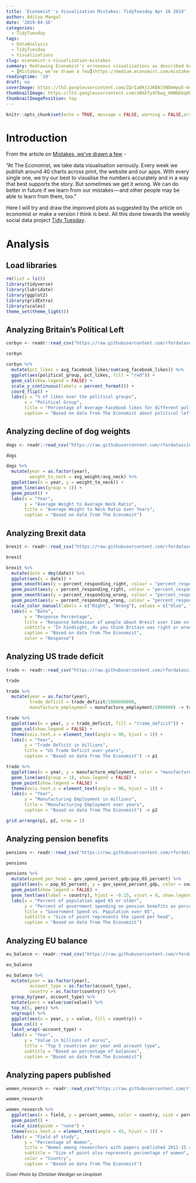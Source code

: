 ```yaml
---
title: 'Economist''s Visualization Mistakes: TidyTuesday Apr 16 2019'
author: Aditya Mangal
date: '2019-04-16'
categories:
  - TidyTuesday
tags:
  - DataAnalysis
  - TidyTuesday
  - Visualizations
slug: economist-s-visualization-mistakes
summary: Redrawing Economist's erroneous visualizations as described here
  - [Mistakes, we’ve drawn a few](https://medium.economist.com/mistakes-weve-drawn-a-few-8cdd8a42d368)
readingtime: '10'
draft: no
coverImage: https://lh3.googleusercontent.com/ZQrIa0Kj3JKBAlVNOmHpw5-6eZhyD0cmPqsdKDkMs-FWrNTLdVu5tHL9nH1DZZlRwHl6j8_Mdc7IGHh7H4HB-2CN7fdUxQNjYdJ3_5ETK1jeztm0ZADT2270Nd0nSmib5bZN0AxV8oyODzoYvcHGVDuSwJzlPkbbhk30NdCpte5raPhR4dd8OFOWa9pHvC1LsAMIbt1QJylIrgDytCi1Fain-OiTQ_8LBa2z66lLr-C0p4e2fjv-hJ6sSg7WEW-EFOy1_q6Mo833CVcTD-lER9e6GWUCB8JL6_-gbu_Z9i0A-ZQM-3LtxiB959q7_xn4_yQL_DH0qaSVixdD2asd08GKXm0PSiX5ccQ8_xH1tpt-kitym0FlZgpsdaRmweRso344qiDPGRNOQqWSy3GYwR-mIpslJF-iMJ6B5OwqKFJ644FPml7NS61QGJkNdoKf1DTcn0ARw9uhTW2QTZvRHaM9AOkWrp2mgTrpH6mRMBIWPVv7jpk3SZpZVX5VDt7vts37-hxZgFyWb3FuvV26Kc1Yyz5T9u9UctmwV8Z5vFtld_UIsvOCuqMIUuM_5T_DG4BeVMMY3PeBJ5J7bM6FhR8CxCriRqaHKJ9Xkv-IdxacWdiMVZng7mwDQ9laAAM4anxiEt5uvVydhDp0Fh-5Tk3MBtDG5r8ilYWfSuvw3zQiZgUS-TTfmeULzuqxnTuG3boH4YmqFUG-uSHoTnIalt5oYg=w2602-h1734-no
thumbnailImage: https://lh3.googleusercontent.com/xNXkTy47bwg_XWNQbbqdO5Bk0hoOKmNZua683-YifaJSJaOFN-zsHi5yX-8LkJ4WAZJkhTGCv-kVyYJ8d0RdNXqfDODt3kypwC_nz3lfpNuuzo6m_CjOZhw0AGiHYbvqY8awympo929GydgtY0awlwqIHTtPlqFXj75IzOuR-vpbCtNgK_byginv9D34m7coAQGpdlHDQWUBo2dmaJSDKjvmGn5v4JxViYb6JYYmJDtMAn0SCEmMuz_HN50L_eW9oSXZEDH-Te-4boyPqAZFaor0DmzpxKpWtJsW0ewSqg3Ur6cj9p1VEi_Y9ur_i9fkOvE8WqyspLFG4fHRg2PcLIyAcx3P4l6NrRSiylKYO_1AJ3aXeQdSRmQZ4NRZoD26a2GxOAHi2OXUZScOOFHmC9PwsJ9ESMax8B6R7-CLwUJjvslxoCzYZfRypW7PEZpD-fAKO0hVk6EAyyDkWhFK9QJSHQc3-P6CVYJTzlyVao3iuqM0P7DTtP8WpL7mjYnmdSCV4fbviWZk_NGqnZPNVatM4bXZ1GVeiKlKbEr22HDBqkB0TQVKzWUp0Yp4ZY9XwqUJu_UnIZ8rbEeg88zsxRFGiG-NBkeBzBsThIIsz2Zn2Jv_qpadmxeLHOT5TRkgswOTF1TGTUw1v3v9xYZHTg8S0l4EkZELxNPeTU_kvYjV692_YqIvEn-GC2baEJj5y6kyCR1Od34zIpe6LysY9wDv-w=w750-h500-no
thumbnailImagePosition: top
---
```


```r
knitr::opts_chunk$set(echo = TRUE, message = FALSE, warning = FALSE,error = FALSE)
```


# Introduction

From the article on [Mistakes, we’ve drawn a few](https://medium.economist.com/mistakes-weve-drawn-a-few-8cdd8a42d368) - 

"At The Economist, we take data visualisation seriously. Every week we publish around 40 charts across print, the website and our apps. With every single one, we try our best to visualise the numbers accurately and in a way that best supports the story. But sometimes we get it wrong. We can do better in future if we learn from our mistakes — and other people may be able to learn from them, too."

Here I will try and draw the improved plots as suggested by the article on economist or make a version I think is best. 
All this done towards the weekly social data project [Tidy Tuesday](https://github.com/rfordatascience/tidytuesday/tree/master/data/2019/2019-04-16). 

# Analysis  

## Load libraries

```r
rm(list = ls())
library(tidyverse)
library(lubridate)
library(ggplot2)
library(gridExtra)
library(scales)
theme_set(theme_light())
```

## Analyzing Britain's Political Left 

```r
corbyn <- readr::read_csv("https://raw.githubusercontent.com/rfordatascience/tidytuesday/master/data/2019/2019-04-16/corbyn.csv")

corbyn
```


```r
corbyn %>% 
  mutate(pct_likes = avg_facebook_likes/sum(avg_facebook_likes)) %>% 
  ggplot(aes(political_group, pct_likes, fill = "red")) + 
  geom_col(show.legend = FALSE) +
  scale_y_continuous(labels = percent_format()) + 
  coord_flip() + 
  labs(y = "% of likes over the political groups",
       x = "Political Group",
       title = "Percentage of Average Facebook likes for different political groups",
       caption = "Based on data from The Economist about political left in Britain")
```

## Analyzing decline of dog weights

```r
dogs <- readr::read_csv("https://raw.githubusercontent.com/rfordatascience/tidytuesday/master/data/2019/2019-04-16/dogs.csv")

dogs
```

```r
dogs %>% 
  mutate(year = as.factor(year),
         weight_to_neck = avg_weight/avg_neck) %>% 
  ggplot(aes(x = year, y = weight_to_neck)) + 
  geom_line(aes(group = 1)) +
  geom_point() +
  labs(x = "Year",
       y = "Average Weight to Average Neck Ratio",
       title = "Average Weight to Neck Ratio over Years",
       caption = "Based on data from The Economist")
```

## Analyzing Brexit data

```r
brexit <- readr::read_csv("https://raw.githubusercontent.com/rfordatascience/tidytuesday/master/data/2019/2019-04-16/brexit.csv")

brexit
```

```r
brexit %>% 
  mutate(date = dmy(date)) %>% 
  ggplot(aes(x = date)) + 
  geom_smooth(aes(y = percent_responding_right, colour = "percent_responding_right"), se = FALSE) + 
  geom_point(aes(y = percent_responding_right, colour = "percent_responding_right")) +
  geom_smooth(aes(y = percent_responding_wrong, colour = "percent_responding_wrong"), se = FALSE) +
  geom_point(aes(y = percent_responding_wrong, colour = "percent_responding_wrong")) + 
  scale_color_manual(labels = c("Right", "Wrong"), values = c("blue", "red")) + 
  labs(x = "Date",
       y = "Response Percentage",
       title = "Response behaviour of people about Brexit over time on the question",
       subtitle = "In hindsight, do you think Britain was right or wrong to vote to leave the EU?",
       caption = "Based on data from The Economist",
       color = "Response")
```

## Analyzing US trade deficit

```r
trade <- readr::read_csv("https://raw.githubusercontent.com/rfordatascience/tidytuesday/master/data/2019/2019-04-16/trade.csv")

trade
```


```r
trade %>% 
  mutate(year = as.factor(year),
         trade_deficit = trade_deficit/1000000000,
         manufacture_employment = manufacture_employment/1000000) -> trade

trade %>% 
  ggplot(aes(x = year, y = trade_deficit, fill = "trade_deficit")) + 
  geom_col(show.legend = FALSE) + 
  theme(axis.text.x = element_text(angle = 90, hjust = 1)) + 
  labs(x = "Year",
       y = "Trade Deficit in billions",
       title = "US Trade Deficit over years",
       caption = "Based on data from The Economist") -> p1

trade %>% 
  ggplot(aes(x = year, y = manufacture_employment, color = "manufacture_employment")) + 
  geom_line(aes(group = 1), show.legend = FALSE) + 
  geom_point(show.legend = FALSE) + 
  theme(axis.text.x = element_text(angle = 90, hjust = 1)) + 
  labs(x = "Year",
       y = "Manufacturing Employment in millions",
       title = "Manufacturing Employment over years",
       caption = "Based on data from The Economist") -> p2

grid.arrange(p1, p2, nrow = 1)
```

## Analyzing pension benefits

```r
pensions <- readr::read_csv("https://raw.githubusercontent.com/rfordatascience/tidytuesday/master/data/2019/2019-04-16/pensions.csv")

pensions
```

```r
pensions %>% 
  mutate(spend_per_head = gov_spend_percent_gdp/pop_65_percent) %>% 
  ggplot(aes(x = pop_65_percent, y = gov_spend_percent_gdp, color = country, size = spend_per_head)) + 
  geom_point(show.legend = FALSE) + 
  geom_text(aes(label = country), hjust = -0.15, vjust = 0, show.legend = FALSE) + 
  labs(x = "Percent of population aged 65 or older",
       y = "Percent of government spending on pension benefits as percent of GDP",
       title = "Government Spend vs. Population over 65",
       subtitle = "Size of point represents the spend per head",
       caption = "Based on data from The Economist")
```

## Analyzing EU balance

```r
eu_balance <- readr::read_csv("https://raw.githubusercontent.com/rfordatascience/tidytuesday/master/data/2019/2019-04-16/eu_balance.csv")

eu_balance
```

```r
eu_balance %>% 
  mutate(year = as.factor(year),
         account_type = as.factor(account_type),
         country = as.factor(country)) %>% 
  group_by(year, account_type) %>% 
  mutate(perc = value/sum(value)) %>% 
  top_n(5, perc) %>% 
  ungroup() %>% 
  ggplot(aes(x = year, y = value, fill = country)) +
  geom_col() + 
  facet_wrap(~account_type) +
  labs(x = "Year",
       y = "Value in billions of euros",
       title = "Top 5 countries per year and account type",
       subtitle = "Based on percentage of balances",
       caption = "Based on data from The Economist")
```

## Analyzing papers published

```r
women_research <- readr::read_csv("https://raw.githubusercontent.com/rfordatascience/tidytuesday/master/data/2019/2019-04-16/women_research.csv")

women_research
```

```r
women_research %>% 
  ggplot(aes(x = field, y = percent_women, color = country, size = percent_women)) + 
  geom_point() + 
  scale_size(guide = "none") +
  theme(axis.text.x = element_text(angle = 45, hjust = 1)) + 
  labs(x = "Field of study",
       y = "Percentage of Women",
       title = "Women among researchers with papers published 2011-15 as % of total by field of study for 12 countries",
       subtitle = "Size of point also represents percentage of women",
       color = "Country",
       caption = "Based on data from The Economist")
```


<sub><i>Cover Photo by Christian Wiediger on Unsplash</i></sub>